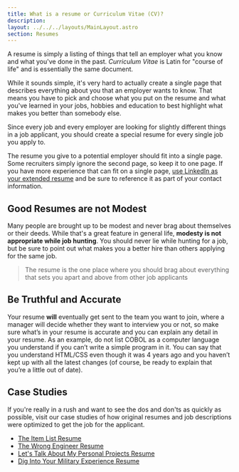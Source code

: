 ```yaml
---
title: What is a resume or Curriculum Vitae (CV)?
description: 
layout: ../../../layouts/MainLayout.astro
section: Resumes
---
```


A resume is simply a listing of things that tell an employer what you know and what you've done in the past. *Curriculum Vitae* is Latin for "course of life" and is essentially the same document.

While it sounds simple, it's very hard to actually create a single page that describes everything about you that an employer wants to know. That means you have to pick and choose what you put on the resume and what you've learned in your jobs, hobbies and education to best highlight what makes you better than somebody else.

Since every job and every employer are looking for slightly different things in a job applicant, you should create a special resume for every single job you apply to.

The resume you give to a potential employer should fit into a single page. Some recruiters simply ignore the second page, so keep it to one page. If you have more experience that can fit on a single page, [use LinkedIn as your extended resume](/en/resume/tips/use-linkedin) and be sure to reference it as part of your contact information.

## Good Resumes are not Modest

Many people are brought up to be modest and never brag about themselves or their deeds. While that's a great feature in general life, **modesty is not appropriate while job hunting**. You should never lie while hunting for a job, but be sure to point out what makes you a better hire than others applying for the same job.

> The resume is the one place where you should brag about everything that sets you apart and above from other job applicants

## Be Truthful and Accurate
Your resume **will** eventually get sent to the team you want to join, where a manager will decide whether they want to interview you or not, so make sure what’s in your resume is accurate and you can explain any detail in your resume. As an example, do not list COBOL as a computer language you understand if you can’t write a simple program in it. You can say that you understand HTML/CSS even though it was 4 years ago and you haven’t kept up with all the latest changes (of course, be ready to explain that you’re a little out of date).

## Case Studies

If you're really in a rush and want to see the dos and don'ts as quickly as possible, visit our case studies of how original resumes and job descriptions were optimized to get the job for the applicant.

* [The Item List Resume](/en/resume/case-study-A)
* [The Wrong Engineer Resume](/en/resume/case-study-B-pt1)
* [Let's Talk About My Personal Projects Resume](/en/resume/case-study-C-pt1)
* [Dig Into Your Military Experience Resume](/en/resume/case-study-D-pt1)